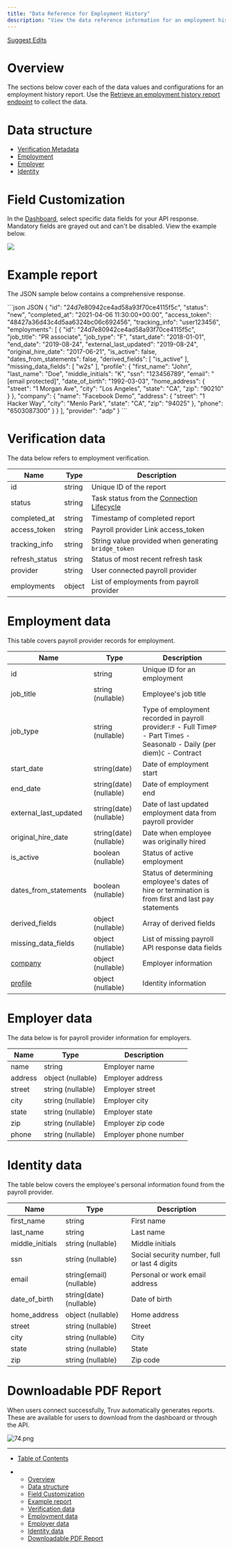 ```yaml
---
title: "Data Reference for Employment History"
description: "View the data reference information for an employment history report."
---
```


[Suggest Edits](/edit/data-scoping-employment-history)

# Overview

The sections below cover each of the data values and configurations for an employment history report. Use the [Retrieve an employment history report endpoint](/reference/employment_verification) to collect the data.

# Data structure

* [Verification Metadata](#verification-data)
* [Employment](#employment-data)
* [Employer](#employer-data)
* [Identity](#identity-data)

# Field Customization

In the [Dashboard](/docs/dashboard), select specific data fields for your API response. Mandatory fields are grayed out and can't be disabled. View the example below.

![](/images/docs/35facc1-56.png)

# Example report

The JSON sample below contains a comprehensive response.

<CodeGroup>
  ```json JSON
  {
    "id": "24d7e80942ce4ad58a93f70ce4115f5c",
    "status": "new",
    "completed_at": "2021-04-06 11:30:00+00:00",
    "access_token": "48427a36d43c4d5aa6324bc06c692456",
    "tracking_info": "user123456",
    "employments": [
      {
        "id": "24d7e80942ce4ad58a93f70ce4115f5c",
        "job_title": "PR associate",
        "job_type": "F",
        "start_date": "2018-01-01",
        "end_date": "2019-08-24",
        "external_last_updated": "2019-08-24",
        "original_hire_date": "2017-06-21",
        "is_active": false,
        "dates_from_statements": false,
        "derived_fields": [
          "is_active"
        ],
        "missing_data_fields": [
          "w2s"
        ],
        "profile": {
          "first_name": "John",
          "last_name": "Doe",
          "middle_initials": "K",
          "ssn": "123456789",
          "email": "[email protected]",
          "date_of_birth": "1992-03-03",
          "home_address": {
            "street": "1 Morgan Ave",
            "city": "Los Angeles",
            "state": "CA",
            "zip": "90210"
          }
        },
        "company": {
          "name": "Facebook Demo",
          "address": {
            "street": "1 Hacker Way",
            "city": "Menlo Park",
            "state": "CA",
            "zip": "94025"
          },
          "phone": "6503087300"
        }
      }
    ],
    "provider": "adp"
  }
  ```
</CodeGroup>

# Verification data

The data below refers to employment verification.

| Name            | Type   | Description                                                                  |
| --------------- | ------ | ---------------------------------------------------------------------------- |
| id              | string | Unique ID of the report                                                      |
| status          | string | Task status from the [Connection Lifecycle](/reference/connection-lifecycle) |
| completed\_at   | string | Timestamp of completed report                                                |
| access\_token   | string | Payroll provider Link access\_token                                          |
| tracking\_info  | string | String value provided when generating `bridge_token`                         |
| refresh\_status | string | Status of most recent refresh task                                           |
| provider        | string | User connected payroll provider                                              |
| employments     | object | List of employments from payroll provider                                    |

# Employment data

This table covers payroll provider records for employment.

| Name                      | Type                    | Description                                                                                                                      |
| ------------------------- | ----------------------- | -------------------------------------------------------------------------------------------------------------------------------- |
| id                        | string                  | Unique ID for an employment                                                                                                      |
| job\_title                | string (nullable)       | Employee's job title                                                                                                             |
| job\_type                 | string (nullable)       | Type of employment recorded in payroll provider:`F` - Full Time`P` - Part Time`S` - Seasonal`D` - Daily (per diem)`C` - Contract |
| start\_date               | string(date)            | Date of employment start                                                                                                         |
| end\_date                 | string(date) (nullable) | Date of employment end                                                                                                           |
| external\_last\_updated   | string(date) (nullable) | Date of last updated employment data from payroll provider                                                                       |
| original\_hire\_date      | string(date) (nullable) | Date when employee was originally hired                                                                                          |
| is\_active                | boolean (nullable)      | Status of active employment                                                                                                      |
| dates\_from\_statements   | boolean (nullable)      | Status of determining employee's dates of hire or termination is from first and last pay statements                              |
| derived\_fields           | object (nullable)       | Array of derived fields                                                                                                          |
| missing\_data\_fields     | object (nullable)       | List of missing payroll API response data fields                                                                                 |
| [company](#employer-data) | object (nullable)       | Employer information                                                                                                             |
| [profile](#identity-data) | object (nullable)       | Identity information                                                                                                             |

# Employer data

The data below is for payroll provider information for employers.

| Name    | Type              | Description           |
| ------- | ----------------- | --------------------- |
| name    | string            | Employer name         |
| address | object (nullable) | Employer address      |
| street  | string (nullable) | Employer street       |
| city    | string (nullable) | Employer city         |
| state   | string (nullable) | Employer state        |
| zip     | string (nullable) | Employer zip code     |
| phone   | string (nullable) | Employer phone number |

# Identity data

The table below covers the employee's personal information found from the payroll provider.

| Name             | Type                     | Description                                   |
| ---------------- | ------------------------ | --------------------------------------------- |
| first\_name      | string                   | First name                                    |
| last\_name       | string                   | Last name                                     |
| middle\_initials | string (nullable)        | Middle initials                               |
| ssn              | string (nullable)        | Social security number, full or last 4 digits |
| email            | string(email) (nullable) | Personal or work email address                |
| date\_of\_birth  | string(date) (nullable)  | Date of birth                                 |
| home\_address    | object (nullable)        | Home address                                  |
| street           | string (nullable)        | Street                                        |
| city             | string (nullable)        | City                                          |
| state            | string (nullable)        | State                                         |
| zip              | string (nullable)        | Zip code                                      |

# Downloadable PDF Report

When users connect successfully, Truv automatically generates reports. These are available for users to download from the dashboard or through the API.

![](/images/docs/4d53670-74.png "74.png")

***

* [Table of Contents](#)

* * [Overview](#overview)
  * [Data structure](#data-structure)
  * [Field Customization](#field-customization)
  * [Example report](#example-report)
  * [Verification data](#verification-data)
  * [Employment data](#employment-data)
  * [Employer data](#employer-data)
  * [Identity data](#identity-data)
  * [Downloadable PDF Report](#downloadable-pdf-report)
